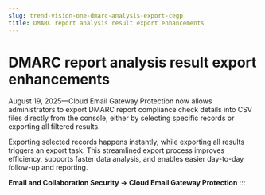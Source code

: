 ```yaml
---
slug: trend-vision-one-dmarc-analysis-export-cegp
title: DMARC report analysis result export enhancements
---
```

# DMARC report analysis result export enhancements

August 19, 2025—Cloud Email Gateway Protection now allows administrators to export DMARC report compliance check details into CSV files directly from the console, either by selecting specific records or exporting all filtered results.

Exporting selected records happens instantly, while exporting all results triggers an export task. This streamlined export process improves efficiency, supports faster data analysis, and enables easier day-to-day follow-up and reporting.

**Email and Collaboration Security → Cloud Email Gateway Protection**
:::
